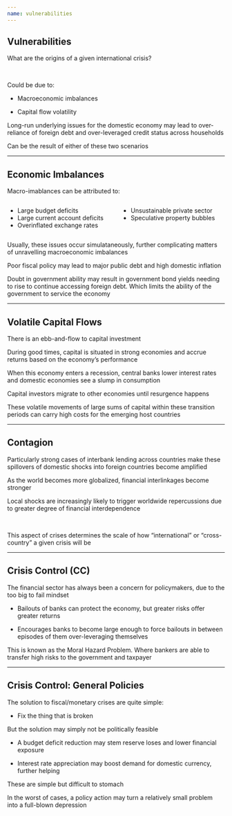 ```yaml
---
name: vulnerabilities
---
```


## Vulnerabilities

[What are the origins of a given international crisis?]{.hp}

<br>

::: {.fragment}
Could be due to:

- Macroeconomic imbalances

- Capital flow volatility
:::

::: {.fragment}
Long-run underlying issues for the domestic economy may lead to over-reliance of foreign debt and over-leveraged credit status across households

Can be the result of either of these two scenarios
:::

---

## Economic Imbalances

Macro-imablances can be attributed to: 

:::: {.columns}

::: {.column width="50%"}
- Large budget deficits
- Large current account deficits
- Overinflated exchange rates
:::

::: {.column width="50%"}
- Unsustainable private sector
- Speculative property bubbles
:::

::::

::: {.fragment}
Usually, these issues occur simulataneously, further complicating matters of unravelling macroeconomic imbalances
:::

::: {.fragment}
[Poor fiscal policy]{.hp} may lead to major public debt and high domestic inflation
:::

::: {.fragment}
Doubt in government ability may result in government bond yields needing to rise to continue accessing foreign debt. 
Which limits the ability of the government to service the economy
:::

---

## Volatile Capital Flows

There is an ebb-and-flow to capital investment

::: {.fragment}
During good times, capital is situated in strong economies and accrue returns based on the economy's performance

When this economy enters a recession, central banks [lower interest rates]{.hp} and domestic economies see a [slump in consumption]{.hp}
:::

::: {.fragment}
Capital investors [migrate]{.hp} to other economies until resurgence happens

These volatile movements of large sums of capital within these transition periods can carry [high costs for the emerging host countries]{.hp}
:::

---

## Contagion

Particularly strong cases of interbank lending across countries make these spillovers of domestic shocks into foreign countries become amplified

As the world becomes [more globalized]{.hi}, financial interlinkages become stronger

Local shocks are increasingly likely to trigger worldwide repercussions due to greater degree of [financial interdependence]{.hp}

<br>

::: {.fragment}
[This aspect of crises determines the scale of how "international" or "cross-country" a given crisis will be]{.hp .align-center}
:::

---

## Crisis Control (CC)

The financial sector has always been a concern for policymakers, due to the [too big to fail mindset]{.hp}

::: {.fragment}
- Bailouts of banks can protect the economy, but greater risks offer greater returns

- Encourages banks to become large enough to [force bailouts]{.hp} in between episodes of them over-leveraging themselves
:::

::: {.fragment}
This is known as the [Moral Hazard Problem]{.hp}. 
Where bankers are able to transfer high risks to the government and taxpayer
:::

---

## Crisis Control: General Policies

The solution to fiscal/monetary crises are quite simple:

- Fix the thing that is broken

::: {.fragment}
But the solution may simply not be politically feasible

- A budget deficit reduction may stem reserve loses and lower financial exposure

- Interest rate appreciation may boost demand for domestic currency, further helping

These are simple but difficult to stomach
:::

::: {.fragment}
In the worst of cases, a policy action may turn a relatively small problem into a full-blown depression
:::